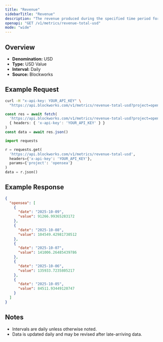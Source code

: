 ```yaml
---
title: "Revenue"
sidebarTitle: "Revenue"
description: "The revenue produced during the specified time period for given project."
openapi: "GET /v1/metrics/revenue-total-usd"
mode: "wide"
---
```


## Overview

- **Denomination:** USD
- **Type:** USD Value
- **Interval:** Daily
- **Source:** Blockworks

## Example Request

<CodeGroup>

```bash cURL
curl -H "x-api-key: YOUR_API_KEY" \
  "https://api.blockworks.com/v1/metrics/revenue-total-usd?project=opensea"
```

```typescript TypeScript
const res = await fetch(
  'https://api.blockworks.com/v1/metrics/revenue-total-usd?project=opensea',
  { headers: { 'x-api-key': 'YOUR_API_KEY' } }
)
const data = await res.json()
```

```python Python
import requests

r = requests.get(
  'https://api.blockworks.com/v1/metrics/revenue-total-usd',
  headers={'x-api-key': 'YOUR_API_KEY'},
  params={'project': 'opensea'}
)
data = r.json()
```

</CodeGroup>

## Example Response

```json
{
  "opensea": [
    {
      "date": "2025-10-09",
      "value": 91266.99365283172
    },
    {
      "date": "2025-10-08",
      "value": 104549.42981730512
    },
    {
      "date": "2025-10-07",
      "value": 141006.26485439786
    },
    {
      "date": "2025-10-06",
      "value": 135933.7235805217
    },
    {
      "date": "2025-10-05",
      "value": 84511.93449120747
    }
  ]
}
```

## Notes
- Intervals are daily unless otherwise noted.
- Data is updated daily and may be revised after late-arriving data.